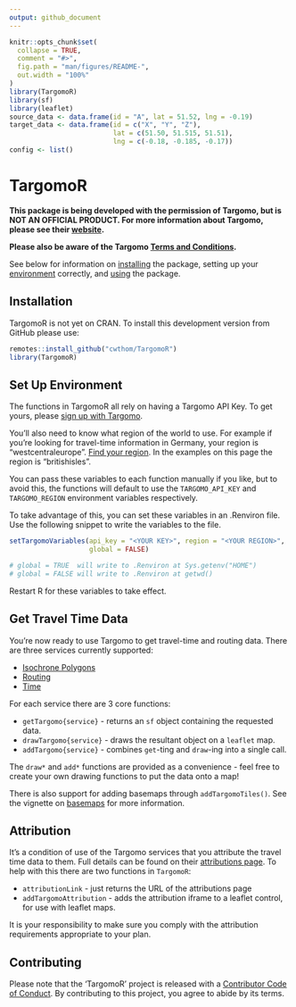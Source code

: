```yaml
---
output: github_document
---
```


<!-- README.md is generated from README.Rmd. Please edit that file -->

```r
knitr::opts_chunk$set(
  collapse = TRUE,
  comment = "#>",
  fig.path = "man/figures/README-",
  out.width = "100%"
)
library(TargomoR)
library(sf)
library(leaflet)
source_data <- data.frame(id = "A", lat = 51.52, lng = -0.19)
target_data <- data.frame(id = c("X", "Y", "Z"),
                          lat = c(51.50, 51.515, 51.51), 
                          lng = c(-0.18, -0.185, -0.17))
config <- list()
```

# TargomoR

**This package is being developed with the permission of Targomo, but is NOT AN OFFICIAL PRODUCT. For more information about Targomo, please see their [website](https://www.targomo.com/developers/).**

**Please also be aware of the Targomo [Terms and Conditions](https://account.targomo.com/legal/terms).**

See below for information on [installing](#installation) the package, setting up your [environment](#set-up-environment) correctly, and [using](#get-travel-time-data) the package.


## Installation {#install}

TargomoR is not yet on CRAN. To install this development version from GitHub please use:
```r
remotes::install_github("cwthom/TargomoR")
library(TargomoR)
```

## Set Up Environment {#env}

The functions in TargomoR all rely on having a Targomo API Key. To get yours, please [sign up with Targomo](https://targomo.com/developers/pricing/). 

You'll also need to know what region of the world to use. For example if you're looking for travel-time information in Germany, your region is "westcentraleurope". [Find your region](https://targomo.com/developers/resources/availability/). In the examples on this page the region is "britishisles".

You can pass these variables to each function manually if you like, but to avoid this, the functions will default to use the `TARGOMO_API_KEY` and `TARGOMO_REGION` environment variables respectively.

To take advantage of this, you can set these variables in an .Renviron file. Use the following snippet to write the variables to the file.

```r
setTargomoVariables(api_key = "<YOUR KEY>", region = "<YOUR REGION>",
                    global = FALSE)

# global = TRUE  will write to .Renviron at Sys.getenv("HOME")
# global = FALSE will write to .Renviron at getwd()
```

Restart R for these variables to take effect.

## Get Travel Time Data {#use}

You're now ready to use Targomo to get travel-time and routing data. There are three services currently supported:

* [Isochrone Polygons](https://targomo.com/developers/intro/services/polygon/)
* [Routing](https://targomo.com/developers/intro/services/routing/)
* [Time](https://targomo.com/developers/intro/services/reachability/)

For each service there are 3 core functions:

* `getTargomo{service}` - returns an `sf` object containing the requested data.
* `drawTargomo{service}` - draws the resultant object on a `leaflet` map.
* `addTargomo{service}` - combines `get`-ting and `draw`-ing into a single call.

The `draw*` and `add*` functions are provided as a convenience - feel free to create your own drawing functions to put the data onto a map!

There is also support for adding basemaps through `addTargomoTiles()`. See the vignette on [basemaps](https://cwthom.github.io/TargomoR/articles/Basemaps.html) for more information.

## Attribution

It's a condition of use of the Targomo services that you attribute the travel time data to them. Full details can be found on their [attributions page](https://targomo.com/developers/resources/attribution/). To help with this there are two functions in `TargomoR`:

* `attributionLink` - just returns the URL of the attributions page
* `addTargomoAttribution` - adds the attribution iframe to a leaflet control, for use with leaflet maps.

It is your responsibility to make sure you comply with the attribution requirements appropriate to your plan.

## Contributing

Please note that the 'TargomoR' project is released with a
[Contributor Code of Conduct](CODE_OF_CONDUCT.md).
By contributing to this project, you agree to abide by its terms.


